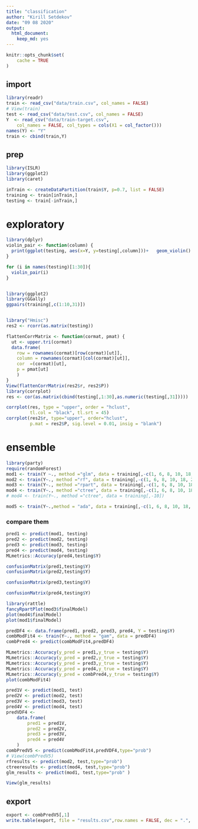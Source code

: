 ```yaml
---
title: "classification"
author: "Kirill Setdekov"
date: "09 08 2020"
output:
  html_document:
    keep_md: yes
---
```


```r
knitr::opts_chunk$set(
	cache = TRUE
)
```

## import
```r
library(readr)
train <- read_csv("data/train.csv", col_names = FALSE)
# View(train)
test <- read_csv("data/test.csv", col_names = FALSE)
Y  <- read_csv("data/train-target.csv", 
    col_names = FALSE, col_types = cols(X1 = col_factor()))
names(Y) <- "Y"
train <- cbind(train,Y)
```


## prep
```r
library(ISLR)
library(ggplot2)
library(caret)

inTrain <- createDataPartition(train$Y, p=0.7, list = FALSE)
training <- train[inTrain,]
testing <- train[-inTrain,]
```
# exploratory
```r
library(dplyr)
violin_pair <- function(column) {
  print(ggplot(testing, aes(x=Y, y=testing[,column]))+   geom_violin() + ylab(column))
}

for (i in names(testing)[1:30]){
  violin_pair(i)
}


library(ggplot2)
library(GGally)
ggpairs(training[,c(1:10,31)])


library("Hmisc")
res2 <- rcorr(as.matrix(testing))

flattenCorrMatrix <- function(cormat, pmat) {
  ut <- upper.tri(cormat)
  data.frame(
    row = rownames(cormat)[row(cormat)[ut]],
    column = rownames(cormat)[col(cormat)[ut]],
    cor  =(cormat)[ut],
    p = pmat[ut]
    )
}
View(flattenCorrMatrix(res2$r, res2$P))
library(corrplot)
res <- cor(as.matrix(cbind(testing[,1:30],as.numeric(testing[,31]))))

corrplot(res, type = "upper", order = "hclust", 
         tl.col = "black", tl.srt = 45)
corrplot(res2$r, type="upper", order="hclust", 
         p.mat = res2$P, sig.level = 0.01, insig = "blank")
```


# ensemble
```r
library(party)
require(randomForest)
mod1 <- train(Y ~., method ="glm", data = training[,-c(1, 6, 8, 10, 18, 20, 22)])
mod2 <- train(Y~., method ="rf", data = training[,-c(1, 6, 8, 10, 18, 20, 22)], trControl = trainControl(method = "cv"),number = 10)
mod3 <- train(Y~., method ="rpart", data = training[,-c(1, 6, 8, 10, 18, 20, 22)])
mod4 <- train(Y~., method ="ctree", data = training[,-c(1, 6, 8, 10, 18, 20, 22)])
# mod4 <- train(Y~., method ="ctree", data = training[,-10])

mod5 <- train(Y~.,method = "ada", data = training[,-c(1, 6, 8, 10, 18, 20, 22)])
```

### compare them
```r
pred1 <- predict(mod1, testing)
pred2 <- predict(mod2, testing)
pred3 <- predict(mod3, testing)
pred4 <- predict(mod4, testing)
MLmetrics::Accuracy(pred4,testing$Y)

confusionMatrix(pred1,testing$Y)
confusionMatrix(pred2,testing$Y)

confusionMatrix(pred3,testing$Y)

confusionMatrix(pred4,testing$Y)

library(rattle)
fancyRpartPlot(mod3$finalModel)
plot(mod4$finalModel)
plot(mod1$finalModel)
```


```r
predDF4 <- data.frame(pred1, pred2, pred3, pred4, Y = testing$Y)
combModFit4 <- train(Y~., method = "gam", data = predDF4)
combPred4 <- predict(combModFit4,predDF4)
```

```r
MLmetrics::Accuracy(y_pred = pred1,y_true = testing$Y)
MLmetrics::Accuracy(y_pred = pred2,y_true = testing$Y)
MLmetrics::Accuracy(y_pred = pred3,y_true = testing$Y)
MLmetrics::Accuracy(y_pred = pred4,y_true = testing$Y)
MLmetrics::Accuracy(y_pred = combPred4,y_true = testing$Y)
plot(combModFit4)
```

```r
pred1V <- predict(mod1, test)
pred2V <- predict(mod2, test)
pred3V <- predict(mod3, test)
pred4V <- predict(mod4, test)
predVDF4 <-
    data.frame(
        pred1 = pred1V,
        pred2 = pred2V,
        pred3 = pred3V,
        pred4 = pred4V
    )
combPredV5 <- predict(combModFit4,predVDF4,type="prob")
# View(combPredV5)
rfresults <- predict(mod2, test,type="prob")
ctreeresults <- predict(mod4, test,type="prob")
glm_results <- predict(mod1, test,type="prob" )

View(glm_results)

```

## export
```r
export <- combPredV5[,1]
write.table(export, file = "results.csv",row.names = FALSE, dec = ".", sep = ",", col.names = F)
```

